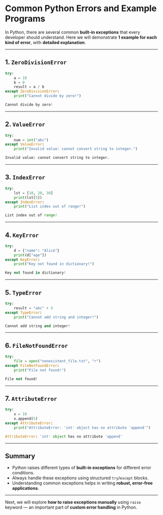 # Common Python Errors and Example Programs

In Python, there are several common **built-in exceptions** that every developer should understand.
Here we will demonstrate **1 example for each kind of error**, with **detailed explanation**.

---

## 1. `ZeroDivisionError`

```python filename="error_zero_division.py" {2, 3, 4, 5, 6, 7}
try:
    a = 10
    b = 0
    result = a / b
except ZeroDivisionError:
    print("Cannot divide by zero!")
```

```python filename="output.txt"
Cannot divide by zero!
```

---

## 2. `ValueError`

```python filename="error_value.py" {2, 3, 4, 5, 6, 7}
try:
    num = int("abc")
except ValueError:
    print("Invalid value: cannot convert string to integer.")
```

```python filename="output.txt"
Invalid value: cannot convert string to integer.
```

---

## 3. `IndexError`

```python filename="error_index.py" {2, 3, 4, 5, 6, 7}
try:
    lst = [10, 20, 30]
    print(lst[5])
except IndexError:
    print("List index out of range!")
```

```python filename="output.txt"
List index out of range!
```

---

## 4. `KeyError`

```python filename="error_key.py" {2, 3, 4, 5, 6, 7}
try:
    d = {"name": "Alice"}
    print(d["age"])
except KeyError:
    print("Key not found in dictionary!")
```

```python filename="output.txt"
Key not found in dictionary!
```

---

## 5. `TypeError`

```python filename="error_type.py" {2, 3, 4, 5, 6, 7}
try:
    result = "abc" + 5
except TypeError:
    print("Cannot add string and integer!")
```

```python filename="output.txt"
Cannot add string and integer!
```

---

## 6. `FileNotFoundError`

```python filename="error_file_not_found.py" {2, 3, 4, 5, 6, 7}
try:
    file = open("nonexistent_file.txt", "r")
except FileNotFoundError:
    print("File not found!")
```

```python filename="output.txt"
File not found!
```

---

## 7. `AttributeError`

```python filename="error_attribute.py" {2, 3, 4, 5, 6, 7}
try:
    x = 10
    x.append(5)
except AttributeError:
    print("AttributeError: 'int' object has no attribute 'append'")
```

```python filename="output.txt"
AttributeError: 'int' object has no attribute 'append'
```

---

## Summary

- Python raises different types of **built-in exceptions** for different error conditions.
- Always handle these exceptions using structured `try`/`except` blocks.
- Understanding common exceptions helps in writing **robust, error-free applications**.

---

Next, we will explore **how to raise exceptions manually** using `raise` keyword — an important part of **custom error handling** in Python.
